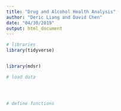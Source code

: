 ```yaml
---
title: "Drug and Alcohol Health Analysis"
author: "Deric Liang and David Chen"
date: "04/30/2019"
output: html_document
---
```


```r

# libraries
library(tidyverse)


library(mdsr)

# load data




# define functions


```



```r




```